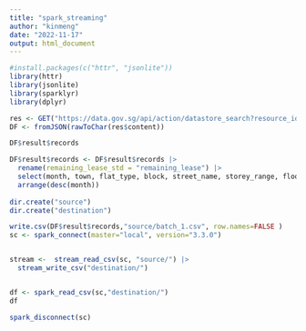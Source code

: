 ```yaml
---
title: "spark_streaming"
author: "kinmeng"
date: "2022-11-17"
output: html_document
---
```


```r
#install.packages(c("httr", "jsonlite"))
library(httr)
library(jsonlite)
library(sparklyr)
library(dplyr)

res <- GET("https://data.gov.sg/api/action/datastore_search?resource_id=1b702208-44bf-4829-b620-4615ee19b57c&limit=100000000000000000")
DF <- fromJSON(rawToChar(res$content))

DF$result$records

DF$result$records <- DF$result$records |>
  rename(remaining_lease_std = "remaining_lease") |>
  select(month, town, flat_type, block, street_name, storey_range, floor_area_sqm, flat_model, lease_commence_date, remaining_lease_std, resale_price) |>
  arrange(desc(month))
  
dir.create("source")
dir.create("destination")

write.csv(DF$result$records,"source/batch_1.csv", row.names=FALSE )
sc <- spark_connect(master="local", version="3.3.0")


stream <-  stream_read_csv(sc, "source/") |> 
  stream_write_csv("destination/")



```



```r


df <- spark_read_csv(sc,"destination/")
df

```


```r


spark_disconnect(sc)

```



```r




```


```r




```


```r




```


```r




```


```r




```